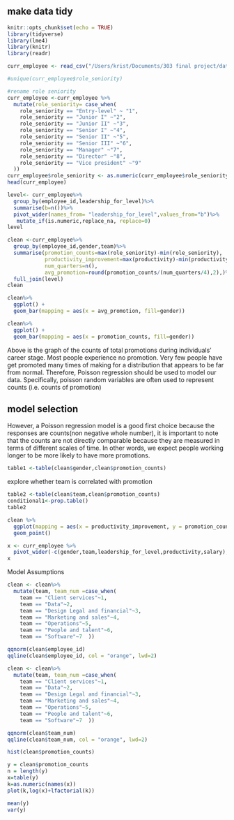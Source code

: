 ## make data tidy

```r
knitr::opts_chunk$set(echo = TRUE)
library(tidyverse)
library(lme4)
library(knitr)
library(readr)
```

```r
curr_employee <- read_csv("/Users/krist/Documents/303 final project/data/black-saber-current-employees.csv")
```

```r
#unique(curr_employee$role_seniority)

#rename role seniority
curr_employee <-curr_employee %>%
  mutate(role_seniority= case_when(
    role_seniority == "Entry-level" ~ "1",
    role_seniority == "Junior I" ~"2",
    role_seniority == "Junior II" ~"3",
    role_seniority == "Senior I" ~"4",
    role_seniority == "Senior II" ~"5",
    role_seniority == "Senior III" ~"6",
    role_seniority == "Manager" ~"7",
    role_seniority == "Director" ~"8",
    role_seniority == "Vice president" ~"9"
  ))
curr_employee$role_seniority <- as.numeric(curr_employee$role_seniority)
head(curr_employee)
```

```r
level<- curr_employee%>%
  group_by(employee_id,leadership_for_level)%>%
  summarise(b=n())%>%
  pivot_wider(names_from= "leadership_for_level",values_from="b")%>%
   mutate_if(is.numeric,replace_na, replace=0)
level
```

```r
clean <-curr_employee%>%
  group_by(employee_id,gender,team)%>%
  summarise(promotion_counts=max(role_seniority)-min(role_seniority),
            productivity_improvement=max(productivity)-min(productivity),
            num_quarters=n(),
            avg_promotion=round(promotion_counts/(num_quarters/4),2),)%>%
  full_join(level)
clean 
```

```r
clean%>%
  ggplot() +
  geom_bar(mapping = aes(x = avg_promotion, fill=gender))
```

```r
clean%>%
  ggplot() +
  geom_bar(mapping = aes(x = promotion_counts, fill=gender))
```

Above is the graph of the counts of total promotions during individuals' career stage. Most people experience no promotion. Very few people have get promoted many times of  making for a distribution that appears to be far from normal. Therefore, Poisson regression should be used to model our data. Specifically, poisson random variables are often used to represent counts (i.e. counts of promotion) 

## model selection
However, a Poisson regression model is a good first choice because the responses are counts(non negative whole number), it is important to note that the counts are not directly comparable because they are measured in terms of different scales of time. In other words, we expect people working longer to be more likely to have more promotions.


```r
table1 <-table(clean$gender,clean$promotion_counts)
```

explore whether team is correlated with promotion
```r
table2 <-table(clean$team,clean$promotion_counts)
conditional1<-prop.table()
table2
```

```r
clean %>%
  ggplot(mapping = aes(x = productivity_improvement, y = promotion_counts,color = gender))+
  geom_point()
```


```r
x <- curr_employee %>%
  pivot_wider(-c(gender,team,leadership_for_level,productivity,salary),names_from= "financial_q",values_from="role_seniority")
x
```


Model Assumptions

```r
clean <- clean%>%
  mutate(team, team_num =case_when(
    team == "Client services"~1,
    team == "Data"~2,
    team == "Design Legal and financial"~3,
    team == "Marketing and sales"~4,
    team == "Operations"~5,
    team == "People and talent"~6,
    team == "Software"~7  ))

qqnorm(clean$employee_id)
qqline(clean$employee_id, col = "orange", lwd=2)
```


```r
clean <- clean%>%
  mutate(team, team_num =case_when(
    team == "Client services"~1,
    team == "Data"~2,
    team == "Design Legal and financial"~3,
    team == "Marketing and sales"~4,
    team == "Operations"~5,
    team == "People and talent"~6,
    team == "Software"~7  ))

qqnorm(clean$team_num)
qqline(clean$team_num, col = "orange", lwd=2)
```

```r
hist(clean$promotion_counts)

y = clean$promotion_counts
n = length(y)
x=table(y)
k=as.numeric(names(x))
plot(k,log(x)+lfactorial(k))

mean(y)
var(y)
```
